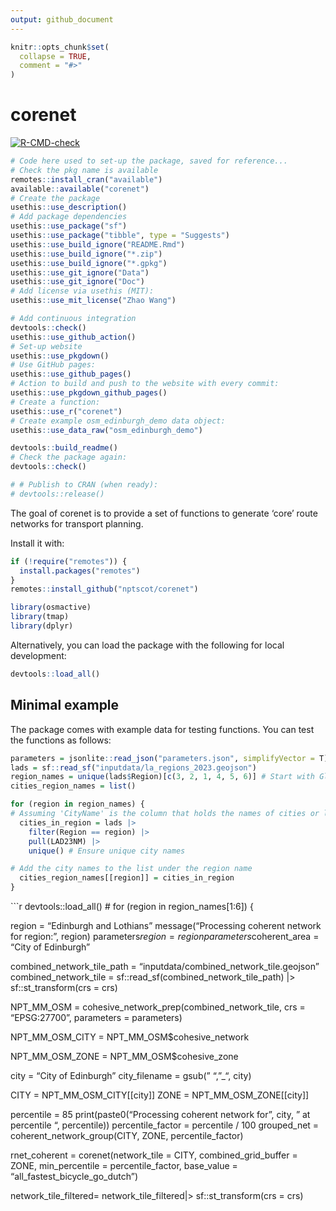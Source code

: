 ```yaml
---
output: github_document
---
```


<!-- README.md is generated from README.Rmd. Please edit that file -->

```r
knitr::opts_chunk$set(
  collapse = TRUE,
  comment = "#>"
)
```

# corenet

<!-- badges: start -->
[![R-CMD-check](https://github.com/nptscot/corenet/actions/workflows/R-CMD-check.yaml/badge.svg)](https://github.com/nptscot/corenet/actions/workflows/R-CMD-check.yaml)
<!-- badges: end -->

```r
# Code here used to set-up the package, saved for reference... 
# Check the pkg name is available
remotes::install_cran("available")
available::available("corenet")
# Create the package
usethis::use_description()
# Add package dependencies
usethis::use_package("sf")
usethis::use_package("tibble", type = "Suggests")
usethis::use_build_ignore("README.Rmd")
usethis::use_build_ignore("*.zip")
usethis::use_build_ignore("*.gpkg")
usethis::use_git_ignore("Data")
usethis::use_git_ignore("Doc")
# Add license via usethis (MIT):
usethis::use_mit_license("Zhao Wang")

# Add continuous integration
devtools::check()
usethis::use_github_action()
# Set-up website
usethis::use_pkgdown()
# Use GitHub pages:
usethis::use_github_pages()
# Action to build and push to the website with every commit:
usethis::use_pkgdown_github_pages()
# Create a function:
usethis::use_r("corenet")
# Create example osm_edinburgh_demo data object:
usethis::use_data_raw("osm_edinburgh_demo")

devtools::build_readme()
# Check the package again:
devtools::check()

# # Publish to CRAN (when ready):
# devtools::release()
```

The goal of corenet is to provide a set of functions to generate 'core' route networks for transport planning.

Install it with:

```r
if (!require("remotes")) {
  install.packages("remotes")
}
remotes::install_github("nptscot/corenet")
```

```r
library(osmactive)
library(tmap) 
library(dplyr) 
```

Alternatively, you can load the package with the following for local development:

```r
devtools::load_all()
```

## Minimal example

The package comes with example data for testing functions.
You can test the functions as follows:

```r
parameters = jsonlite::read_json("parameters.json", simplifyVector = T)
lads = sf::read_sf("inputdata/la_regions_2023.geojson")
region_names = unique(lads$Region)[c(3, 2, 1, 4, 5, 6)] # Start with Glasgow
cities_region_names = list()

for (region in region_names) {
# Assuming 'CityName' is the column that holds the names of cities or localities
  cities_in_region = lads |> 
    filter(Region == region) |> 
    pull(LAD23NM) |> 
    unique() # Ensure unique city names

# Add the city names to the list under the region name
  cities_region_names[[region]] = cities_in_region
}
```

```r
devtools::load_all()
# for (region in region_names[1:6]) {

region = "Edinburgh and Lothians"
message("Processing coherent network for region: ", region)
parameters$region = region
parameters$coherent_area = "City of Edinburgh"

combined_network_tile_path = "inputdata/combined_network_tile.geojson"
combined_network_tile = sf::read_sf(combined_network_tile_path) |> sf::st_transform(crs = crs)

NPT_MM_OSM = cohesive_network_prep(combined_network_tile, crs = "EPSG:27700", parameters = parameters)

NPT_MM_OSM_CITY =  NPT_MM_OSM$cohesive_network

NPT_MM_OSM_ZONE =  NPT_MM_OSM$cohesive_zone

city = "City of Edinburgh"
city_filename = gsub(" ", "_", city)

CITY = NPT_MM_OSM_CITY[[city]]
ZONE = NPT_MM_OSM_ZONE[[city]]

percentile = 85
print(paste0("Processing coherent network for ", city, " at percentile ", percentile))
percentile_factor = percentile / 100
grouped_net = coherent_network_group(CITY, ZONE, percentile_factor)


rnet_coherent = corenet(network_tile = CITY, combined_grid_buffer = ZONE, min_percentile = percentile_factor, base_value = "all_fastest_bicycle_go_dutch")



network_tile_filtered= network_tile_filtered|> sf::st_transform(crs = crs)


